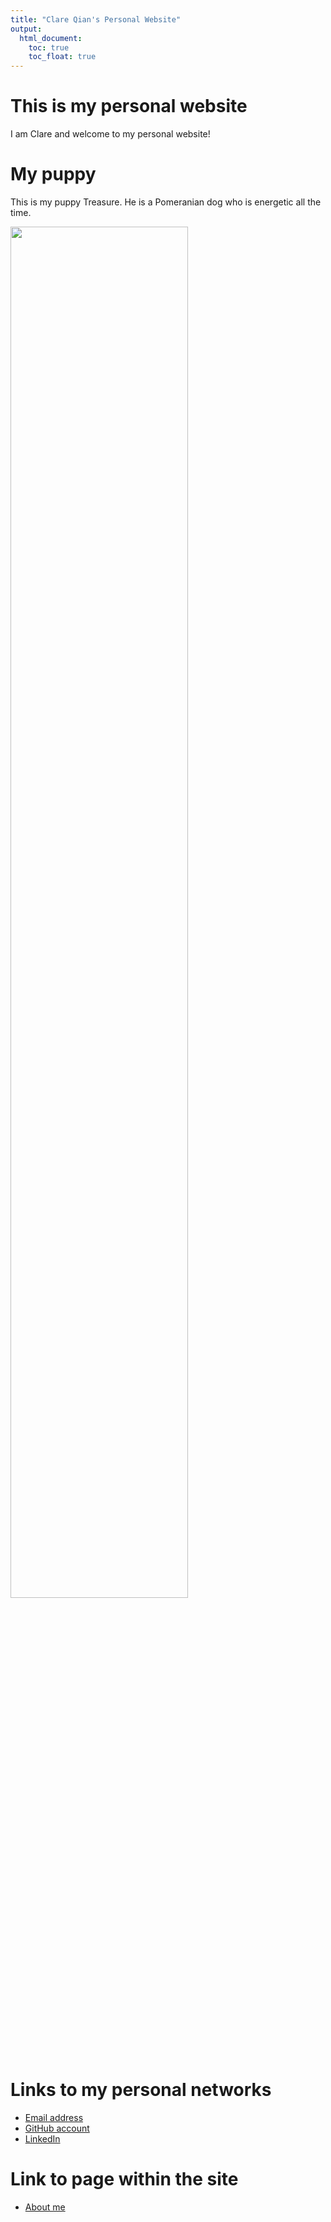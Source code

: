 ```yaml
---
title: "Clare Qian's Personal Website"
output: 
  html_document:
    toc: true
    toc_float: true
---
```


# This is my personal website

I am Clare and welcome to my personal website!


# My puppy

This is my puppy Treasure. He is a Pomeranian dog who is energetic all the time.

<img src="image/puppy.jpg" style="width:75%">


# Links to my personal networks

* [Email address](mailto:<xq2197@cumc.columbia.edu>)
* [GitHub account](https://github.com/qqqqqxxxxxx)
* [LinkedIn](http://www.linkedin.com/in/clare-qian-516955149/)


# Link to page within the site

* [About me](about.html)